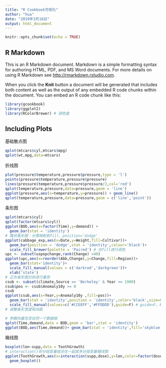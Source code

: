 ---
title: "R Cookbook可视化"
author: "hua"
date: "2019年3月16日"
output: html_document
---

```{r setup, include=FALSE}
knitr::opts_chunk$set(echo = TRUE)
```

## R Markdown

This is an R Markdown document. Markdown is a simple formatting syntax for authoring HTML, PDF, and MS Word documents. For more details on using R Markdown see <http://rmarkdown.rstudio.com>.

When you click the **Knit** button a document will be generated that includes both content as well as the output of any embedded R code chunks within the document. You can embed an R code chunk like this:

```{r cars}
library(gcookbook)
library(ggplot2)
library(RColorBrewer) # 调色盘
```

## Including Plots

基础散点图

```{r pressure, echo=FALSE}
qplot(mtcars$cyl,mtcars$mpg)
qplot(wt,mpg,data=mtcars)
```

折线图
```{r}
plot(pressure$temperature,pressure$pressure,type = 'l')
points(pressure$temperature,pressure$pressure)
lines(pressure$temperature,pressure$pressure/2,col='red')
qplot(temperature,pressure,data=pressure,geom = 'line')
ggplot(pressure,aes(x=temperature,y=pressure)) + geom_line()
qplot(temperature,pressure,data=pressure,geom = c('line','point'))
```
条形图
```{r}
qplot(mtcars$cyl)
qplot(factor(mtcars$cyl))
ggplot(BOD,aes(x=factor(Time),y=demand)) + 
  geom_bar(stat = 'identity')
# 簇状条形图：分类映射到fill，position=’dodge'
ggplot(cabbage_exp,aes(x=Date,y=Weight,fill=Cultivar))+
  geom_bar(position = 'dodge',stat = 'identity',colour='black')+
  scale_fill_brewer(palette = 'Paired') # 对fill进行调色
upc <- subset(uspopchange,rank(Change) >40)
ggplot(upc,aes(x=reorder(Abb,Change),y=Change,fill=Region))+
  geom_bar(stat='identity')+
  scale_fill_manual(values = c('darkred','darkgreen'))+
  xlab('state')
# 正负条形图分别进行着色
csub <- subset(climate,Source == 'Berkeley' & Year >= 1900)
csub$pos <- csub$Anomaly10y >= 0
csub
ggplot(csub,aes(x=Year,y=Anomaly10y ,fill=pos))+
  geom_bar(stat = 'identity',position = 'identity',color='black',size=0.25)+
  scale_fill_manual(values=c('#CCEEFF','#FFDDDD'),guide=F) # guide=F，移除条例
# 调整条形宽度和间距

# 参数向量包含在同一个数据框
qplot(Time,demand,data = BOD,geom = 'bar',stat = 'identity')
ggplot(BOD,aes(Time,demand))+ geom_bar(stat = 'identity',fill='skyblue',colour='red')
```
箱线图
```{r}
boxplot(len~supp,data = ToothGrowth)
# interaction()将分组变量组合在一起成多分组变量箱线图
ggplot(ToothGrowth,aes(x=interaction(supp,dose),y=len,color=factor(dose))) + 
  geom_boxplot()
```

